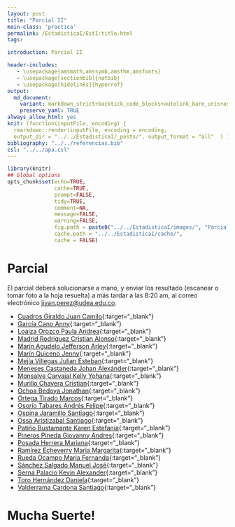 ```yaml
---
layout: post
title: "Parcial II"
main-class: 'practica'
permalink: /EstadisticaI/EstI:title.html
tags:

introduction: Parcial II

header-includes:
   - \usepackage{amsmath,amssymb,amsthm,amsfonts}
   - \usepackage[sectionbib]{natbib}
   - \usepackage[hidelinks]{hyperref}
output:
  md_document:
    variant: markdown_strict+backtick_code_blocks+autolink_bare_uris+ascii_identifiers+tex_math_single_backslash
    preserve_yaml: TRUE
always_allow_html: yes   
knit: (function(inputFile, encoding) {
  rmarkdown::render(inputFile, encoding = encoding,
  output_dir = "../../EstadisticaI/_posts/", output_format = "all"  ) })
bibliography: "../../referencias.bib"
csl: "../../apa.csl"
---
```


```r
library(knitr)
## Global options
opts_chunk$set(echo=TRUE,
               cache=TRUE,
               prompt=FALSE,
               tidy=TRUE,
               comment=NA,
               message=FALSE,
               warning=FALSE,
               fig.path = paste0("../../EstadisticaI/images/", "ParcialII"),
               cache.path = "../../EstadisticaI/cache/",
               cache = FALSE)
```

# Parcial
El parcial deberá solucionarse a mano, y enviar los resultado (escanear o tomar foto a la hoja resuelta) a más tardar a las 8:20 am, al correo electrónico <a target="_blank" href="mailto:jivan.perez@udea.edu.co"> jivan.perez@udea.edu.co</a>.

* [Cuadros Giraldo Juan Camilo](https://github.com/jiperezga/jiperezga.github.io/raw/master/Dataset/ParcialII/P1152698134.pdf){:target="_blank"}
* [García Cano Anny](https://github.com/jiperezga/jiperezga.github.io/raw/master/Dataset/ParcialII/P1152209588.pdf){:target="_blank"}
* [Loaiza Orozco Paula Andrea](https://github.com/jiperezga/jiperezga.github.io/raw/master/Dataset/ParcialII/P1047967040.pdf){:target="_blank"}
* [Madrid Rodriguez Cristian Alonso](https://github.com/jiperezga/jiperezga.github.io/raw/master/Dataset/ParcialII/P1001131866.pdf){:target="_blank"}
* [Marín Agudelo Jefferson Arley](https://github.com/jiperezga/jiperezga.github.io/raw/master/Dataset/ParcialII/P1017227638.pdf){:target="_blank"}
* [Marín Quiceno Jenny](https://github.com/jiperezga/jiperezga.github.io/raw/master/Dataset/ParcialII/P43972762.pdf){:target="_blank"}
* [Mejía Villegas Julian Esteban](https://github.com/jiperezga/jiperezga.github.io/raw/master/Dataset/ParcialII/P1037610591.pdf){:target="_blank"}
* [Meneses Castaneda Johan Alexánder](https://github.com/jiperezga/jiperezga.github.io/raw/master/Dataset/ParcialII/P1017225004.pdf){:target="_blank"}
* [Monsalve Carvajal Kelly Yohana](https://github.com/jiperezga/jiperezga.github.io/raw/master/Dataset/ParcialII/P1007283759.pdf){:target="_blank"}
* [Murillo Chavera Cristian](https://github.com/jiperezga/jiperezga.github.io/raw/master/Dataset/ParcialII/P1214713668.pdf){:target="_blank"}
* [Ochoa Bedoya Jonathan](https://github.com/jiperezga/jiperezga.github.io/raw/master/Dataset/ParcialII/P1214731158.pdf){:target="_blank"}
* [Ortega Tirado Marcos](https://github.com/jiperezga/jiperezga.github.io/raw/master/Dataset/ParcialII/P1234990979.pdf){:target="_blank"}
* [Osorio Tabares Andrés Felipe](https://github.com/jiperezga/jiperezga.github.io/raw/master/Dataset/ParcialII/P1214729624.pdf){:target="_blank"}
* [Ospina Jaramillo Santiago](https://github.com/jiperezga/jiperezga.github.io/raw/master/Dataset/ParcialII/P1037658895.pdf){:target="_blank"}
* [Ossa Aristizabal Santiago](https://github.com/jiperezga/jiperezga.github.io/raw/master/Dataset/ParcialII/P1214744784.pdf){:target="_blank"}
* [Patiño Bustamante Karen Estefanía](https://github.com/jiperezga/jiperezga.github.io/raw/master/Dataset/ParcialII/P1001471973.pdf){:target="_blank"}
* [Pineros Pineda Giovanny Andres](https://github.com/jiperezga/jiperezga.github.io/raw/master/Dataset/ParcialII/P1035440886.pdf){:target="_blank"}
* [Posada Herrera Mariana](https://github.com/jiperezga/jiperezga.github.io/raw/master/Dataset/ParcialII/P1000755725.pdf){:target="_blank"}
* [Ramírez Echeverry Maria Margarita](https://github.com/jiperezga/jiperezga.github.io/raw/master/Dataset/ParcialII/P1017256589.pdf){:target="_blank"}
* [Rueda Ocampo Maria Fernanda](https://github.com/jiperezga/jiperezga.github.io/raw/master/Dataset/ParcialII/P1036601343.pdf){:target="_blank"}
* [Sánchez Salgado Manuel José](https://github.com/jiperezga/jiperezga.github.io/raw/master/Dataset/ParcialII/P1027892154.pdf){:target="_blank"}
* [Serna Palacio Kevin Alexander](https://github.com/jiperezga/jiperezga.github.io/raw/master/Dataset/ParcialII/P1048020998.pdf){:target="_blank"}
* [Toro Hernández Daniela](https://github.com/jiperezga/jiperezga.github.io/raw/master/Dataset/ParcialII/P1152462186.pdf){:target="_blank"}
* [Valderrama Cardona Santiago](https://github.com/jiperezga/jiperezga.github.io/raw/master/Dataset/ParcialII/P1017274912.pdf){:target="_blank"}

<h1> Mucha Suerte! </h1>
